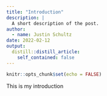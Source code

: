 ```yaml
---
title: "Introduction"
description: |
  A short description of the post.
author:
  - name: Justin Schultz
date: 2022-02-12
output:
  distill::distill_article:
    self_contained: false
---
```



```r
knitr::opts_chunk$set(echo = FALSE)
```

This is my introduction


